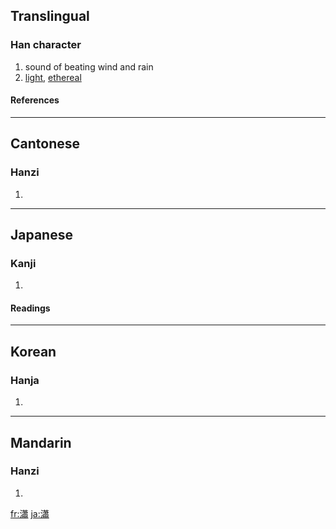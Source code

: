 {{see|潇}}

==Translingual==
===Han character===
{{Han char|rn=85|rad=水|as=16|sn=19|four=3412<sub>7</sub>|canj=水廿中X (ETLX)}}
# sound of beating wind and rain
# [[light]], [[ethereal]]
====References====
{{Han ref|kx=0660.080|dkj=18660|dj=1070.020|hdz=31782.020|uh=701F|ud=28703|bh=C374|bd=50036}}

----
==Cantonese==
===Hanzi===
{{yue-hanzi|jyut=|y=siu1}}
# {{defn|Cantonese}}

----
==Japanese==
===Kanji===
{{ja-kanji|grade=|rs=水16}}
# {{defn|Japanese}} 
====Readings====
{{ja-readings|on=[[しょう]] (shō)|kun=[[きよし]] (kiyoshi)}}

----
==Korean==
===Hanja===
{{ko-hanja|hangeul=소|eumhun=|rv=so|mr=so|y=so}}
# {{defn|Korean}}

----
==Mandarin==
===Hanzi===
{{cmn-hanzi|sim=潇|pin=[[xiāo]] ([[xiao1]])|wg=hsiao<sup>1</sup>}}
# {{defn|Mandarin}}

[[fr:瀟]]
[[ja:瀟]]